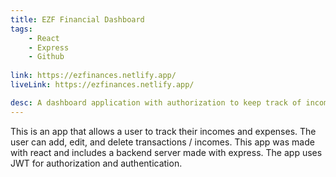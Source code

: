```yaml
---
title: EZF Financial Dashboard
tags: 
    - React
    - Express
    - Github
    
link: https://ezfinances.netlify.app/
liveLink: https://ezfinances.netlify.app/

desc: A dashboard application with authorization to keep track of income and expenses.
---
```

This is an app that allows a user to track their incomes and expenses. The user can add, edit, and delete transactions / incomes.
This app was made with react and includes a backend server made with express. The app uses JWT for authorization and authentication.
